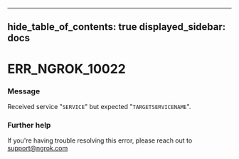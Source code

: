 

---
hide_table_of_contents: true
displayed_sidebar: docs
---


# ERR_NGROK_10022

### Message
Received service "`SERVICE`" but expected "`TARGETSERVICENAME`".

<ErrorDetails error="err_ngrok_10022" />



### Further help
If you're having trouble resolving this error, please reach out to [support@ngrok.com](mailto:support@ngrok.com?subject=Help%20with%20ERR_NGROK_10022)

